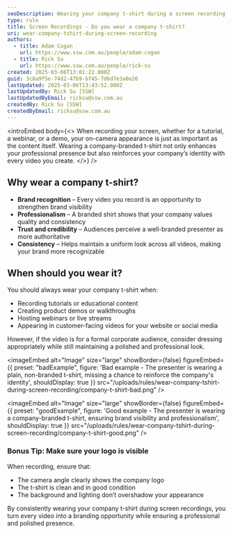 ```yaml
---
seoDescription: Wearing your company t-shirt during a screen recording helps reinforce your brand identity and ensures a professional and consistent appearance.
type: rule
title: Screen Recordings - Do you wear a company t-shirt?
uri: wear-company-tshirt-during-screen-recording
authors:
  - title: Adam Cogan
    url: https://www.ssw.com.au/people/adam-cogan
  - title: Rick Su
    url: https://www.ssw.com.au/people/rick-su
created: 2025-03-06T13:01:22.000Z
guid: 3c8a9f5e-74d2-47b9-bf45-7d6d7e3a0e26
lastUpdated: 2025-03-06T13:43:52.000Z
lastUpdatedBy: Rick Su [SSW]
lastUpdatedByEmail: ricksu@ssw.com.au
createdBy: Rick Su [SSW]
createdByEmail: ricksu@ssw.com.au
---
```


<introEmbed
  body={<>
When recording your screen, whether for a tutorial, a webinar, or a demo, your on-camera appearance is just as important as the content itself. Wearing a company-branded t-shirt not only enhances your professional presence but also reinforces your company’s identity with every video you create.
  </>}
/>
## Why wear a company t-shirt?

* **Brand recognition** – Every video you record is an opportunity to strengthen brand visibility
* **Professionalism** – A branded shirt shows that your company values quality and consistency
* **Trust and credibility** – Audiences perceive a well-branded presenter as more authoritative
* **Consistency** – Helps maintain a uniform look across all videos, making your brand more recognizable

## When should you wear it?

You should always wear your company t-shirt when:

* Recording tutorials or educational content
* Creating product demos or walkthroughs
* Hosting webinars or live streams
* Appearing in customer-facing videos for your website or social media

However, if the video is for a formal corporate audience, consider dressing appropriately while still maintaining a polished and professional look.

<imageEmbed
  alt="Image"
  size="large"
  showBorder={false}
  figureEmbed={{
    preset: "badExample",
    figure: 'Bad example - The presenter is wearing a plain, non-branded t-shirt, missing a chance to reinforce the company\'s identity',
    shouldDisplay: true
  }}
  src="/uploads/rules/wear-company-tshirt-during-screen-recording/company-t-shirt-bad.png"
/>

<imageEmbed
  alt="Image"
  size="large"
  showBorder={false}
  figureEmbed={{
    preset: "goodExample",
    figure: 'Good example - The presenter is wearing a company-branded t-shirt, ensuring brand visibility and professionalism',
    shouldDisplay: true
  }}
  src="/uploads/rules/wear-company-tshirt-during-screen-recording/company-t-shirt-good.png"
/>

### Bonus Tip: Make sure your logo is visible

When recording, ensure that:

* The camera angle clearly shows the company logo
* The t-shirt is clean and in good condition
* The background and lighting don’t overshadow your appearance

By consistently wearing your company t-shirt during screen recordings, you turn every video into a branding opportunity while ensuring a professional and polished presence.
